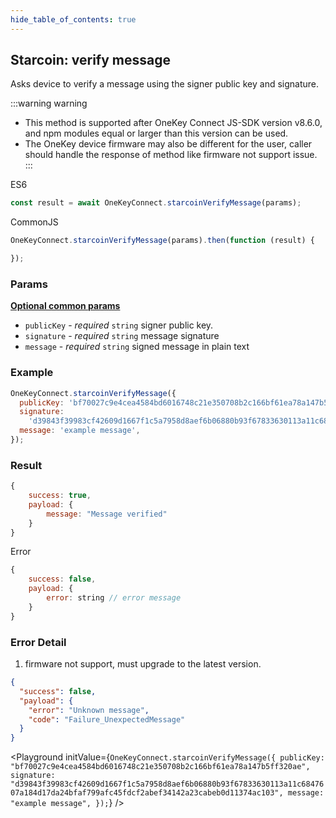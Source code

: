 ```yaml
---
hide_table_of_contents: true
---
```



## Starcoin: verify message

Asks device to verify a message using the signer public key and signature.

:::warning warning
- This method is supported after OneKey Connect JS-SDK version v8.6.0, and npm modules equal or larger than this version can be used.
- The OneKey device firmware may also be different for the user, caller should handle the response of method like firmware not support issue.
:::


ES6

```javascript
const result = await OneKeyConnect.starcoinVerifyMessage(params);
```

CommonJS

```javascript
OneKeyConnect.starcoinVerifyMessage(params).then(function (result) {

});
```

### Params
[**Optional common params**](./commonParams)

* `publicKey` - *required* `string` signer public key.
* `signature` - *required* `string` message signature
* `message` - *required* `string` signed message in plain text

### Example

```javascript
OneKeyConnect.starcoinVerifyMessage({
  publicKey: 'bf70027c9e4cea4584bd6016748c21e350708b2c166bf61ea78a147b5ff320ae',
  signature:
    'd39843f39983cf42609d1667f1c5a7958d8aef6b06880b93f67833630113a11c6847607a184d17da24bfaf799afc45fdcf2abef34142a23cabeb0d11374ac103',
  message: 'example message',
});
```

### Result

```javascript
{
    success: true,
    payload: {
        message: "Message verified"
    }
}
```

Error

```javascript
{
    success: false,
    payload: {
        error: string // error message
    }
}
```

### Error Detail

1. firmware not support, must upgrade to the latest version.
```json
{
  "success": false,
  "payload": {
    "error": "Unknown message",
    "code": "Failure_UnexpectedMessage"
  }
}
```

<Playground
  initValue={`OneKeyConnect.starcoinVerifyMessage({
    publicKey: "bf70027c9e4cea4584bd6016748c21e350708b2c166bf61ea78a147b5ff320ae",
    signature: "d39843f39983cf42609d1667f1c5a7958d8aef6b06880b93f67833630113a11c6847607a184d17da24bfaf799afc45fdcf2abef34142a23cabeb0d11374ac103",
    message: "example message",
});`}
/>

